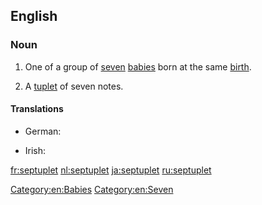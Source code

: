 ==English==

===Noun===
{{en-noun}}

# One of a group of [[seven]] [[baby|babies]] born at the same [[birth]].
# {{context|music|lang=en}} A [[tuplet]] of seven notes.

====Translations====
{{trans-top|one of seven babies born at the same time}}
* German: {{t|de|Siebenling|m}}
{{trans-mid}}
* Irish: {{t|ga|seachtrín|m}}
{{trans-bottom}}

[[Category:en:Babies]]
[[Category:en:Seven]]

[[fr:septuplet]]
[[nl:septuplet]]
[[ja:septuplet]]
[[ru:septuplet]]